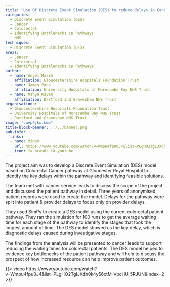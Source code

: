 ```yaml
---
title: "Use Of Discrete Event Simulation (DES) to reduce delays in Cancer Diagnosis & Treatment"
categories:
  - Discrete Event Simulation (DES)
  - Cancer
  - Colorectal
  - Identifying Bottlenecks in Pathways
  - NHS
techniques:
  - Discrete Event Simulation (DES)
areas:
  - Cancer
  - Colorectal
  - Identifying Bottlenecks in Pathways
author:
  - name: Angel Masih
    affiliation: Gloucestershire Hospitals Foundation Trust
  - name: James Page
    affiliation: University Hospitals of Morecambe Bay NHS Trust
  - name: Mahya Kaveh
    affiliation: Dartford and Gravesham NHS Trust
organisations:
  - Gloucestershire Hospitals Foundation Trust
  - University Hospitals of Morecambe Bay NHS Trust
  - Dartford and Gravesham NHS Trust
image: "cuep9jku.bmp"
title-block-banner: ../../banner.png
pub-info:
  links:
  - name: Video
    url: https://www.youtube.com/watch?v=Wmpu4fpu0J4&list=PLgHO2TgIJXdn0k4y56xtM-VpcHU_5RJUN&index=2
    icon: fa-brands fa-youtube
---
```


The project aim was to develop a Discrete Event Simulation (DES) model based on Colorectal Cancer pathway at Gloucester Royal Hospital to identify the key delays within the pathway and identifying feasible solutions.

The team met with cancer service leads to discuss the scope of the project and discussed the patient pathway in detail. Three years of anonymised patient records were used to create the model. Delays for the pathway were split into patient & provider delays to focus only on provider delays.

They used SimPy to create a DES model using the current colorectal patient pathway. They ran the simulation for 100 runs to get the average waiting time for each stage of the pathway to identify the stages that took the longest amount of time. The DES model showed us the key delay, which is diagnostic delays caused during investigative stages.

The findings from the analysis will be presented to cancer leads to support reducing the waiting times for colorectal patients. The DES model helped to evidence key bottlenecks of the patient pathway and will help to discuss the prospect of how increased resource can help improve patient outcomes.

{{< video https://www.youtube.com/watch?v=Wmpu4fpu0J4&list=PLgHO2TgIJXdn0k4y56xtM-VpcHU_5RJUN&index=2 >}}
